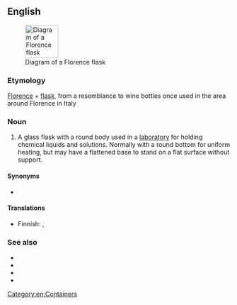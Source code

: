 ==English==
{{wikipedia}}
[[Image:Round bottomed flask half full.png|right|75px|Diagram of a Florence flask]]

===Etymology===
[[Florence]] + [[flask]], from a resemblance to wine bottles once used in the area around Florence in Italy

===Noun===
{{en-noun}}

# {{lb|en|chemistry}} A glass flask with a round body used in a [[laboratory]] for holding chemical liquids and solutions. Normally with a round bottom for uniform heating, but may have a flattened base to stand on a flat surface without support.

====Synonyms====
* {{l|en|boiling flask}}

====Translations====
{{trans-top|round laboratory flask}}
* Finnish: {{t|fi|pyörökolvi}}, {{t|fi|keittopullo}}
{{trans-mid}}
{{trans-bottom}}

===See also===
* {{l|en|Erlenmeyer flask}}
* {{l|en|jordan}}
* {{l|en|round-bottomed flask}}
* {{l|en|volumetric flask}}

[[Category:en:Containers]]